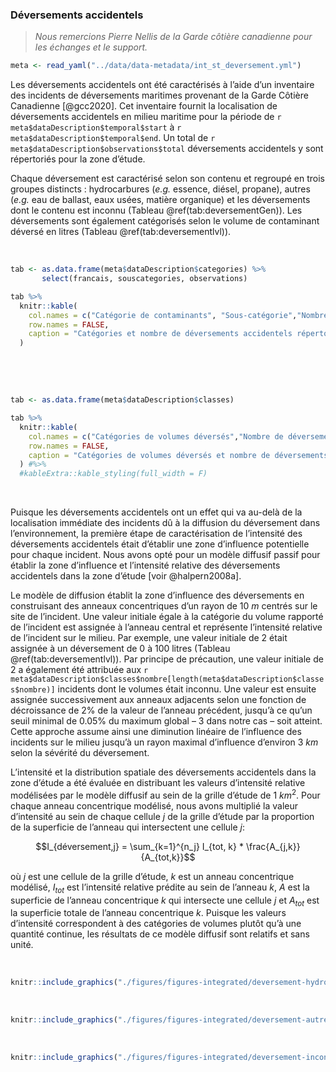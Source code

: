 ### Déversements accidentels

> *Nous remercions Pierre Nellis de la Garde côtière canadienne pour les échanges et le support.*

```r
meta <- read_yaml("../data/data-metadata/int_st_deversement.yml")
```

Les déversements accidentels ont été caractérisés à l'aide d'un inventaire des incidents de déversements maritimes provenant de la Garde Côtière Canadienne [@gcc2020]. Cet inventaire fournit la localisation de déversements accidentels en milieu maritime pour la période de `r meta$dataDescription$temporal$start` à `r meta$dataDescription$temporal$end`. Un total de `r meta$dataDescription$observations$total` déversements accidentels y sont répertoriés pour la zone d'étude.

Chaque déversement est caractérisé selon son contenu et regroupé en trois groupes distincts : hydrocarbures (*e.g.* essence, diésel, propane), autres (*e.g.* eau de ballast, eaux usées, matière organique) et les déversements dont le contenu est inconnu (Tableau \@ref(tab:deversementGen)). Les déversements sont également catégorisés selon le volume de contaminant déversé en litres (Tableau \@ref(tab:deversementlvl)).


<br/>

```r
tab <- as.data.frame(meta$dataDescription$categories) %>%
       select(francais, souscategories, observations)

tab %>%
  knitr::kable(
    col.names = c("Catégorie de contaminants", "Sous-catégorie","Nombre de déversements"),
    row.names = FALSE,
    caption = "Catégories et nombre de déversements accidentels répertoriés dans le Saint-Laurent et le Saguenay entre 2016 et 2020 [@gcc2020]."
  )
```

<br/>



<br/>

```r
tab <- as.data.frame(meta$dataDescription$classes)

tab %>%
  knitr::kable(
    col.names = c("Catégories de volumes déversés","Nombre de déversements"),
    row.names = FALSE,
    caption = "Catégories de volumes déversés et nombre de déversements accidentels répertoriés dans le Saint-Laurent et le Saguenay entre 2016 et 2020 [@gcc2020]."
  ) #%>%
  #kableExtra::kable_styling(full_width = F)
```

<br/>


<!--
S6: J. Xu, R. Lathrop, International Journal of Geographic Information Science 9,
153 (1995).
-->

Puisque les déversements accidentels ont un effet qui va au-delà de la localisation immédiate des incidents dû à la diffusion du déversement dans l'environnement, la première étape de caractérisation de l'intensité des déversements accidentels était d'établir une zone d'influence potentielle pour chaque incident. Nous avons opté pour un modèle diffusif passif pour établir la zone d'influence et l'intensité relative des déversements accidentels dans la zone d'étude [voir @halpern2008a].

Le modèle de diffusion établit la zone d'influence des déversements en construisant des anneaux concentriques d'un rayon de 10 $m$ centrés sur le site de l'incident. Une valeur initiale égale à la catégorie du volume rapporté de l'incident est assignée à l'anneau central et représente l'intensité relative de l'incident sur le milieu. Par exemple, une valeur initiale de 2 était assignée à un déversement de 0 à 100 litres (Tableau \@ref(tab:deversementlvl)). Par principe de précaution, une valeur initiale de 2 a également été attribuée aux `r meta$dataDescription$classes$nombre[length(meta$dataDescription$classes$nombre)]` incidents dont le volumes était inconnu. Une valeur est ensuite assignée successivement aux anneaux adjacents selon une fonction de décroissance de 2\% de la valeur de l'anneau précédent, jusqu'à ce qu'un seuil minimal de 0.05\% du maximum global -- 3 dans notre cas -- soit atteint. Cette approche assume ainsi une diminution linéaire de l'influence des incidents sur le milieu jusqu'à un rayon maximal d'influence d'environ 3 $km$ selon la sévérité du déversement.

L'intensité et la distribution spatiale des déversements accidentels dans la zone d'étude a été évaluée en distribuant les valeurs d'intensité relative modélisées par le modèle diffusif au sein de la grille d'étude de 1 $km^2$. Pour chaque anneau concentrique modélisé, nous avons multiplié la valeur d'intensité au sein de chaque cellule $j$ de la grille d'étude par la proportion de la superficie de l'anneau qui intersectent une cellule $j$:

$$I_{déversement,j} = \sum_{k=1}^{n_j} I_{tot, k} * \frac{A_{j,k}}{A_{tot,k}}$$

où $j$ est une cellule de la grille d'étude, $k$ est un anneau concentrique modélisé, $I_{tot}$ est l'intensité relative prédite au sein de l'anneau $k$, $A$ est la superficie de l'anneau concentrique $k$ qui intersecte une cellule $j$ et $A_{tot}$ est la superficie totale de l'anneau concentrique $k$. Puisque les valeurs d'intensité correspondent à des catégories de volumes plutôt qu'à une quantité continue, les résultats de ce modèle diffusif sont relatifs et sans unité.

<br>

```r
knitr::include_graphics("./figures/figures-integrated/deversement-hydrocarbures.png")
```

<br>


```r
knitr::include_graphics("./figures/figures-integrated/deversement-autres.png")
```

<br>

```r
knitr::include_graphics("./figures/figures-integrated/deversement-inconnus.png")
```

<br>
